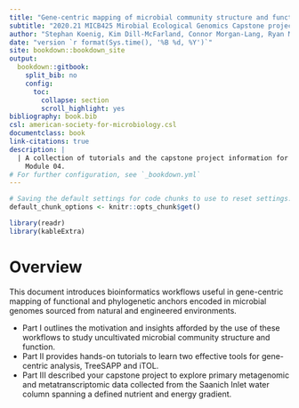 ```yaml
---
title: "Gene-centric mapping of microbial community structure and function"
subtitle: "2020.21 MICB425 Mirobial Ecological Genomics Capstone project"
author: "Stephan Koenig, Kim Dill-McFarland, Connor Morgan-Lang, Ryan McLaughlin, Julia Anstett, Resmi Radhamony, Sean Crowe and Steven Hallam"
date: "version `r format(Sys.time(), '%B %d, %Y')`"
site: bookdown::bookdown_site
output:
  bookdown::gitbook:
    split_bib: no
    config:
      toc:
        collapse: section
        scroll_highlight: yes
bibliography: book.bib
csl: american-society-for-microbiology.csl
documentclass: book
link-citations: true
description: | 
  | A collection of tutorials and the capstone project information for MICB425
    Module 04.
# For further configuration, see `_bookdown.yml`
---
```


```r
# Saving the default settings for code chunks to use to reset settings.
default_chunk_options <- knitr::opts_chunk$get()

library(readr)
library(kableExtra)
```

# Overview {-}

This document introduces bioinformatics workflows useful in gene-centric mapping of functional and phylogenetic anchors encoded in microbial genomes sourced from natural and engineered environments.  

-   Part I outlines the motivation and insights afforded by the use of these workflows to study uncultivated microbial community structure and function.
-   Part II provides hands-on tutorials to learn two effective tools for gene-centric analysis, TreeSAPP and iTOL.
-   Part III described your capstone project to explore primary metagenomic and metatranscriptomic data collected from the Saanich Inlet water column spanning a defined nutrient and energy gradient.
